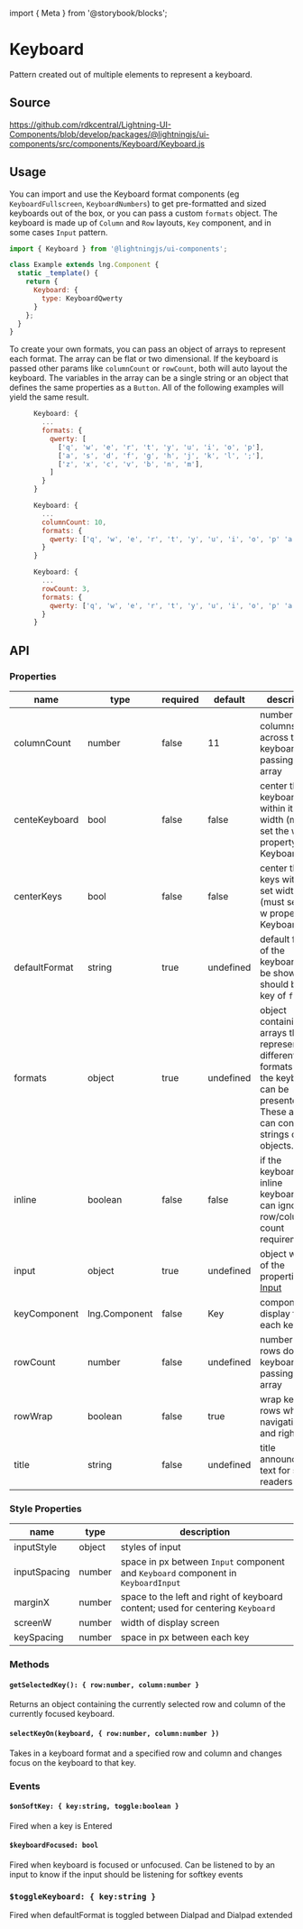 ﻿import { Meta } from '@storybook/blocks';

<Meta of={KeyboardStories} />

# Keyboard

Pattern created out of multiple elements to represent a keyboard.

## Source

https://github.com/rdkcentral/Lightning-UI-Components/blob/develop/packages/@lightningjs/ui-components/src/components/Keyboard/Keyboard.js

## Usage

You can import and use the Keyboard format components (eg `KeyboardFullscreen`, `KeyboardNumbers`) to get pre-formatted and sized keyboards out of the box, or you can pass a custom `formats` object.
The keyboard is made up of `Column` and `Row` layouts, `Key` component, and in some cases `Input` pattern.

```js
import { Keyboard } from '@lightningjs/ui-components';

class Example extends lng.Component {
  static _template() {
    return {
      Keyboard: {
        type: KeyboardQwerty
      }
    };
  }
}
```

To create your own formats, you can pass an object of arrays to represent each format.
The array can be flat or two dimensional. If the keyboard is passed other params like `columnCount` or `rowCount`, both will auto layout the keyboard.
The variables in the array can be a single string or an object that defines the same properties as a `Button`.
All of the following examples will yield the same result.

```js
      Keyboard: {
        ...
        formats: {
          qwerty: [
            ['q', 'w', 'e', 'r', 't', 'y', 'u', 'i', 'o', 'p'],
            ['a', 's', 'd', 'f', 'g', 'h', 'j', 'k', 'l', ';'],
            ['z', 'x', 'c', 'v', 'b', 'n', 'm'],
          ]
        }
      }
```

```js
      Keyboard: {
        ...
        columnCount: 10,
        formats: {
          qwerty: ['q', 'w', 'e', 'r', 't', 'y', 'u', 'i', 'o', 'p' 'a', 's', 'd', 'f', 'g', 'h', 'j', 'k', 'l', ';','z', 'x', 'c', 'v', 'b', 'n', 'm'],
        }
      }
```

```js
      Keyboard: {
        ...
        rowCount: 3,
        formats: {
          qwerty: ['q', 'w', 'e', 'r', 't', 'y', 'u', 'i', 'o', 'p' 'a', 's', 'd', 'f', 'g', 'h', 'j', 'k', 'l', ';','z', 'x', 'c', 'v', 'b', 'n', 'm'],
        }
      }
```

## API

### Properties

| name          | type          | required | default   | description                                                                                                                                   |
| ------------- | ------------- | -------- | --------- | --------------------------------------------------------------------------------------------------------------------------------------------- |
| columnCount   | number        | false    | 11        | number of columns across the keyboard if passing a flat array                                                                                 |
| centeKeyboard | bool          | false    | false     | center the keyboard within it's set width (must set the w property of Keyboard)                                                               |
| centerKeys    | bool          | false    | false     | center the keys within it's set width (must set the w property of Keyboard)                                                                   |
| defaultFormat | string        | true     | undefined | default format of the keyboard to be shown. should be a key of `formats`.                                                                     |
| formats       | object        | true     | undefined | object containing arrays that represent different formats that the keyboard can be presented in. These arrays can contain strings or objects. |
| inline        | boolean       | false    | false     | if the keyboard is an inline keyboard and can ignore row/column count requirements                                                            |
| input         | object        | true     | undefined | object with all of the properties for [Input](?path=/docs/components-input--input)                                                            |
| keyComponent  | lng.Component | false    | Key       | component to display for each key                                                                                                             |
| rowCount      | number        | false    | undefined | number of rows down the keyboard if passing a flat array                                                                                      |
| rowWrap       | boolean       | false    | true      | wrap keyboard rows when navigating left and right                                                                                             |
| title         | string        | false    | undefined | title announcement text for screen readers                                                                                                    |

### Style Properties

| name         | type   | description                                                                       |
| ------------ | ------ | --------------------------------------------------------------------------------- |
| inputStyle   | object | styles of input                                                                   |
| inputSpacing | number | space in px between `Input` component and `Keyboard` component in `KeyboardInput` |
| marginX      | number | space to the left and right of keyboard content; used for centering `Keyboard`    |
| screenW      | number | width of display screen                                                           |
| keySpacing   | number | space in px between each key                                                      |

### Methods

#### `getSelectedKey(): { row:number, column:number }`

Returns an object containing the currently selected row and column of the currently focused keyboard.

#### `selectKeyOn(keyboard, { row:number, column:number })`

Takes in a keyboard format and a specified row and column and changes focus on the keyboard to that key.

### Events

#### `$onSoftKey: { key:string, toggle:boolean }`

Fired when a key is Entered

#### `$keyboardFocused: bool`

Fired when keyboard is focused or unfocused. Can be listened to by an input to know if the input should be listening for softkey events

### `$toggleKeyboard: { key:string }`

Fired when defaultFormat is toggled between Dialpad and Dialpad extended
